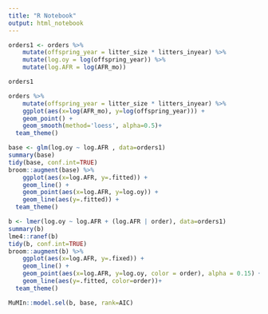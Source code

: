 ```yaml
---
title: "R Notebook"
output: html_notebook
---
```


```r
orders1 <- orders %>%
    mutate(offspring_year = litter_size * litters_inyear) %>%
    mutate(log.oy = log(offspring_year)) %>%
    mutate(log.AFR = log(AFR_mo))

orders1
```


```r
orders %>%
    mutate(offspring_year = litter_size * litters_inyear) %>%
    ggplot(aes(x=log(AFR_mo), y=log(offspring_year))) +
    geom_point() +
    geom_smooth(method='loess', alpha=0.5)+
  team_theme()
```

```r
base <- glm(log.oy ~ log.AFR , data=orders1)
summary(base)
tidy(base, conf.int=TRUE)
broom::augment(base) %>%
    ggplot(aes(x=log.AFR, y=.fitted)) +
    geom_line() +
    geom_point(aes(x=log.AFR, y=log.oy)) +
    geom_line(aes(y=.fitted)) +
  team_theme()
```

```r
b <- lmer(log.oy ~ log.AFR + (log.AFR | order), data=orders1)
summary(b)
lme4::ranef(b)
tidy(b, conf.int=TRUE)
broom::augment(b) %>%
    ggplot(aes(x=log.AFR, y=.fixed)) +
    geom_line() +
    geom_point(aes(x=log.AFR, y=log.oy, color = order), alpha = 0.15) +
    geom_line(aes(y=.fitted, color=order))+
  team_theme()
```
```r
MuMIn::model.sel(b, base, rank=AIC)
```
